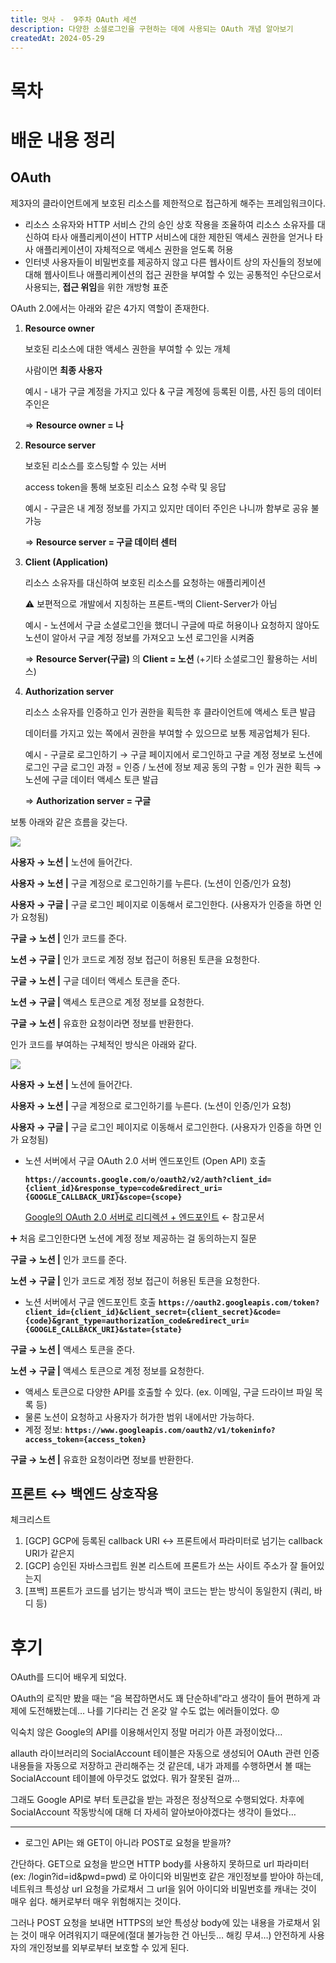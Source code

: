 ```yaml
---
title: 멋사 -  9주차 OAuth 세션
description: 다양한 소셜로그인을 구현하는 데에 사용되는 OAuth 개념 알아보기
createdAt: 2024-05-29
---
```


# 목차

# 배운 내용 정리

## OAuth

제3자의 클라이언트에게 보호된 리소스를 제한적으로 접근하게 해주는 프레임워크이다.

- 리소스 소유자와 HTTP 서비스 간의 승인 상호 작용을 조율하여 리소스 소유자를 대신하여 타사 애플리케이션이 HTTP 서비스에 대한 제한된 액세스 권한을 얻거나 타사 애플리케이션이 자체적으로 액세스 권한을 얻도록 허용
- 인터넷 사용자들이 비밀번호를 제공하지 않고 다른 웹사이트 상의 자신들의 정보에 대해 웹사이트나 애플리케이션의 접근 권한을 부여할 수 있는 공통적인 수단으로서 사용되는, **접근 위임**을 위한 개방형 표준

OAuth 2.0에서는 아래와 같은 4가지 역할이 존재한다.

1. **Resource owner**
    
    보호된 리소스에 대한 액세스 권한을 부여할 수 있는 개체
    
    사람이면 **최종 사용자**
    
    예시 - 내가 구글 계정을 가지고 있다 & 구글 계정에 등록된 이름, 사진 등의 데이터 주인은 
    
    ⇒ **Resource owner = 나**
    
2. **Resource server**
    
    보호된 리소스를 호스팅할 수 있는 서버
    
    access token을 통해 보호된 리소스 요청 수락 및 응답
    
    예시 - 구글은 내 계정 정보를 가지고 있지만 데이터 주인은 나니까 함부로 공유 불가능
    
    ⇒ **Resource server = 구글 데이터 센터**
    
3. **Client (Application)**
    
    리소스 소유자를 대신하여 보호된 리소스를 요청하는 애플리케이션
    
    ⚠️ 보편적으로 개발에서 지칭하는 프론트-백의 Client-Server가 아님 
    
    예시 - 노션에서 구글 소셜로그인을 했더니 구글에 따로 허용이나 요청하지 않아도 
          노션이 알아서 구글 계정 정보를 가져오고 노션 로그인을 시켜줌
    
    ⇒ **Resource Server(구글)** 의 **Client = 노션** (+기타 소셜로그인 활용하는 서비스)
    
4. **Authorization server**
    
    리소스 소유자를 인증하고 인가 권한을 획득한 후 클라이언트에 액세스 토큰 발급
    
    데이터를 가지고 있는 쪽에서 권한을 부여할 수 있으므로 보통 제공업체가 된다.
    
    예시 - 구글로 로그인하기 → 구글 페이지에서 로그인하고 구글 계정 정보로 노션에 로그인
          구글 로그인 과정 = 인증 / 노션에 정보 제공 동의 구함 = 인가 권한 획득
          → 노션에 구글 데이터 액세스 토큰 발급 
    
    ⇒ **Authorization server = 구글**
    

보통 아래와 같은 흐름을 갖는다.

![](OAuth1.png)

**사용자 → 노션 |** 노션에 들어간다.

**사용자 → 노션 |** 구글 계정으로 로그인하기를 누른다. (노션이 인증/인가 요청)

**사용자 → 구글 |** 구글 로그인 페이지로 이동해서 로그인한다. (사용자가 인증을 하면 인가 요청됨)

**구글 → 노션 |** 인가 코드를 준다.

**노션 → 구글 |** 인가 코드로 계정 정보 접근이 허용된 토큰을 요청한다.

**구글 → 노션 |** 구글 데이터 액세스 토큰을 준다.

**노션 → 구글 |** 액세스 토큰으로 계정 정보를 요청한다.

**구글 → 노션 |** 유효한 요청이라면 정보를 반환한다.

인가 코드를 부여하는 구체적인 방식은 아래와 같다.

![](OAuth2.png)

**사용자 → 노션 |** 노션에 들어간다.

**사용자 → 노션 |** 구글 계정으로 로그인하기를 누른다. (노션이 인증/인가 요청)

**사용자 → 구글 |** 구글 로그인 페이지로 이동해서 로그인한다. (사용자가 인증을 하면 인가 요청됨)

- 노션 서버에서 구글 OAuth 2.0 서버 엔드포인트 (Open API) 호출
    
    **`https://accounts.google.com/o/oauth2/v2/auth?client_id={client_id}&response_type=code&redirect_uri={GOOGLE_CALLBACK_URI}&scope={scope}`**
    
    [Google의 OAuth 2.0 서버로 리디렉션 + 엔드포인트](https://developers.google.com/identity/protocols/oauth2/javascript-implicit-flow?hl=ko#redirecting) ← 참고문서
    

➕ 처음 로그인한다면 노션에 계정 정보 제공하는 걸 동의하는지 질문

**구글 → 노션 |** 인가 코드를 준다.

**노션 → 구글 |** 인가 코드로 계정 정보 접근이 허용된 토큰을 요청한다.

- 노션 서버에서 구글 엔드포인트 호출
**`https://oauth2.googleapis.com/token?client_id={client_id}&client_secret={client_secret}&code={code}&grant_type=authorization_code&redirect_uri={GOOGLE_CALLBACK_URI}&state={state}`**

**구글 → 노션 |**  액세스 토큰을 준다.

**노션 → 구글 |** 액세스 토큰으로 계정 정보를 요청한다.

- 액세스 토큰으로 다양한 API를 호출할 수 있다. (ex. 이메일, 구글 드라이브 파일 목록 등)
- 물론 노션이 요청하고 사용자가 허가한 범위 내에서만 가능하다.
- 계정 정보: **`https://www.googleapis.com/oauth2/v1/tokeninfo?access_token={access_token}`**

**구글 → 노션 |** 유효한 요청이라면 정보를 반환한다.

## 프론트 ↔ 백엔드 상호작용

체크리스트
1. [GCP] GCP에 등록된 callback URI ↔ 프론트에서 파라미터로 넘기는 callback URI가 같은지
2. [GCP] 승인된 자바스크립트 원본 리스트에 프론트가 쓰는 사이트 주소가 잘 들어있는지
3. [프백] 프론트가 코드를 넘기는 방식과 백이 코드는 받는 방식이 동일한지 (쿼리, 바디 등)

# 후기

OAuth를 드디어 배우게 되었다.

OAuth의 로직만 봤을 때는 “음 복잡하면서도 꽤 단순하네”라고 생각이 들어 편하게 과제에 도전해봤는데… 나를 기다리는 건 온갖 알 수도 없는 에러들이었다. 😟

익숙치 않은 Google의 API를 이용해서인지 정말 머리가 아픈 과정이었다…

allauth 라이브러리의 SocialAccount 테이블은 자동으로 생성되어 OAuth 관련 인증 내용들을 자동으로 저장하고 관리해주는 것 같은데, 내가 과제를 수행하면서 볼 때는 SocialAccount 테이블에 아무것도 없었다. 뭐가 잘못된 걸까…

그래도 Google API로 부터 토큰값을 받는 과정은 정상적으로 수행되었다. 차후에 SocialAccount 작동방식에 대해 더 자세히 알아보아야겠다는 생각이 들었다…

---

- 로그인 API는 왜 GET이 아니라 POST로 요청을 받을까?

간단하다. GET으로 요청을 받으면 HTTP body를 사용하지 못하므로 url 파라미터 (ex: /login?id=id&pwd=pwd) 로 아이디와 비밀번호 같은 개인정보를 받아야 하는데, 네트워크 특성상 url 요청을 가로채서 그 url을 읽어 아이디와 비밀번호를 캐내는 것이 매우 쉽다. 해커로부터 매우 위험해지는 것이다.

그러나 POST 요청을 보내면 HTTPS의 보안 특성상 body에 있는 내용을 가로채서 읽는 것이 매우 어려워지기 때문에(절대 불가능한 건 아닌듯… 해킹 무셔…) 안전하게 사용자의 개인정보를 외부로부터 보호할 수 있게 된다.